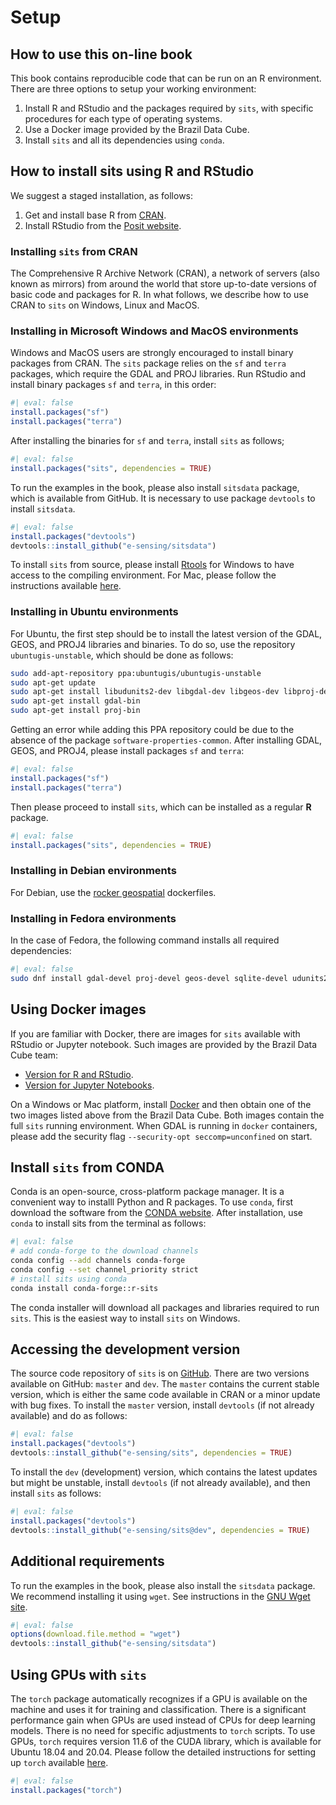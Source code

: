 # Setup {.unnumbered}

## How to use this on-line book {.unnumbered}

This book contains reproducible code that can be run on an R environment. There are three options to setup your working environment:

1. Install R and RStudio and the packages required by `sits`, with specific procedures for each type of operating systems.
2. Use a Docker image provided by the Brazil Data Cube.
3. Install `sits` and all its dependencies using `conda`. 

## How to install sits using R and RStudio {.unnumbered}

We suggest a staged installation, as follows:

1. Get and install base R from [CRAN](https://cran.r-project.org/).
2. Install RStudio from the [Posit website](https://posit.co/).


### Installing `sits` from CRAN {.unnumbered}

The Comprehensive R Archive Network (CRAN), a network of servers (also known as mirrors) from around the world that store up-to-date versions of basic code and packages for R. In what follows, we describe how to use CRAN to `sits` on Windows, Linux and MacOS. 

### Installing in Microsoft Windows and MacOS environments{.unnumbered}

Windows and MacOS users are strongly encouraged to install binary packages from CRAN. The `sits` package relies on the `sf` and `terra` packages, which require the GDAL and PROJ libraries. Run RStudio and install binary packages `sf` and `terra`, in this order:

```r
#| eval: false
install.packages("sf")
install.packages("terra")
```

After installing the binaries for `sf` and `terra`, install `sits` as follows;

```r
#| eval: false
install.packages("sits", dependencies = TRUE)
```

To run the examples in the book, please also install `sitsdata` package, which is available from GitHub. It is necessary to use package `devtools` to install `sitsdata`.

```r
#| eval: false
install.packages("devtools")
devtools::install_github("e-sensing/sitsdata")
```

 To install `sits` from source, please install [Rtools](https://cran.r-project.org/bin/windows/Rtools/) for Windows to have access to the compiling environment. For Mac, please follow the instructions available [here](https://mac.r-project.org/tools/).

### Installing in Ubuntu environments{.unnumbered}

For Ubuntu, the first step should be to install the latest version of the GDAL, GEOS, and PROJ4 libraries and binaries. To do so, use the repository `ubuntugis-unstable`, which should be done as follows:

``` sh
sudo add-apt-repository ppa:ubuntugis/ubuntugis-unstable
sudo apt-get update
sudo apt-get install libudunits2-dev libgdal-dev libgeos-dev libproj-dev 
sudo apt-get install gdal-bin
sudo apt-get install proj-bin
```
Getting an error while adding this PPA repository could be due to the absence of the package `software-properties-common`. After installing GDAL, GEOS, and PROJ4, please install packages `sf` and `terra`:

```r
#| eval: false
install.packages("sf")
install.packages("terra")
```

Then please proceed to install `sits`, which can be installed as a regular **R** package.

```r
#| eval: false
install.packages("sits", dependencies = TRUE)
```

### Installing in Debian environments{.unnumbered}

For Debian,  use the [rocker geospatial](https://github.com/rocker-org/geospatial) dockerfiles. 

### Installing in Fedora environments {.unnumbered}

In the case of Fedora, the following command installs all required dependencies:

```sh
#| eval: false
sudo dnf install gdal-devel proj-devel geos-devel sqlite-devel udunits2-devel
```

## Using Docker images {.unnumbered}

If you are familiar with Docker, there are images for `sits` available with RStudio or Jupyter notebook. Such images are provided by the Brazil Data Cube team:

- [Version for R and RStudio](https://hub.docker.com/r/brazildatacube/sits-rstudio).
- [Version for Jupyter Notebooks](https://hub.docker.com/r/brazildatacube/sits-jupyter).

On a Windows or Mac platform, install [Docker](https://docs.docker.com/desktop/install/windows-install/) and then obtain one of the two images listed above from the Brazil Data Cube. Both images contain the full `sits` running environment. When GDAL is running in `docker` containers, please add the security flag `--security-opt seccomp=unconfined` on start. 

## Install `sits` from CONDA {.unnumbered}

Conda is an open-source, cross-platform package manager. It is a convenient way to installl Python and R packages. To use `conda`, first download the software from the [CONDA website](https://conda.io/projects/conda/en/latest/index.html). After installation, use `conda` to install sits from the terminal as follows:

```bash
#| eval: false
# add conda-forge to the download channels 
conda config --add channels conda-forge
conda config --set channel_priority strict
# install sits using conda
conda install conda-forge::r-sits
```

The conda installer will download all packages and libraries required to run `sits`. This is the easiest way to install `sits` on Windows. 


## Accessing the development version {.unnumbered}

The source code repository of `sits` is on [GitHub](https://github.com/e-sensing/sits). There are two versions available on GitHub: `master` and `dev`. The `master` contains the current stable version, which is either the same code available in CRAN or a minor update with bug fixes. To install the `master` version, install `devtools` (if not already available) and do as follows: 

```r
#| eval: false
install.packages("devtools")
devtools::install_github("e-sensing/sits", dependencies = TRUE)
```

To install the `dev` (development) version, which contains the latest updates but might be unstable, install `devtools` (if not already available), and then install `sits` as follows:

```r
#| eval: false
install.packages("devtools")
devtools::install_github("e-sensing/sits@dev", dependencies = TRUE)
```

## Additional requirements {.unnumbered}

To run the examples in the book, please also install the `sitsdata` package. We recommend installing it using `wget`. See instructions in the [GNU Wget site](https://www.gnu.org/software/wget/). 

```r
#| eval: false
options(download.file.method = "wget")
devtools::install_github("e-sensing/sitsdata")
```

## Using GPUs with `sits` {.unnumbered}

The `torch` package automatically recognizes if a GPU is available on the machine and uses it for training and classification. There is a significant performance gain when GPUs are used instead of CPUs for deep learning models. There is no need for specific adjustments to `torch` scripts.  To use GPUs, `torch` requires version 11.6 of the CUDA library, which is available for Ubuntu 18.04 and 20.04. Please follow the detailed instructions for setting up `torch` available [here](https://torch.mlverse.org/docs/articles/installation.html).

```r
#| eval: false
install.packages("torch")
```
